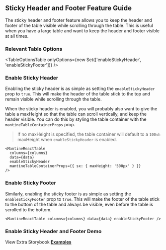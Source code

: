 
<Head>
  <title>Sticky Header/Footer Feature Guide - Mantine React Table Docs</title>
  <meta
    name="description"
    content="How to use and customize the sticky header feature in Mantine React Table"
  />
</Head>

## Sticky Header and Footer Feature Guide

The sticky header and footer feature allows you to keep the header and footer of the table visible while scrolling through the table. This is useful when you have a large table and want to keep the header and footer visible at all times.

### Relevant Table Options

<TableOptionsTable
  onlyOptions={new Set(['enableStickyHeader', 'enableStickyFooter'])}
/>

### Enable Sticky Header

Enabling the sticky header is as simple as setting the `enableStickyHeader` prop to `true`. This will make the header of the table stick to the top and remain visible while scrolling through the table.

When the sticky header is enabled, you will probably also want to give the table a maxHeight so that the table can scroll vertically, and keep the header visible. You can do this by styling the table container with the `mantineTableContainerProps` prop.

> If no maxHeight is specified, the table container will default to a `100vh` maxHeight when `enableStickyHeader` is enabled.

```tsx
<MantineReactTable
  columns={columns}
  data={data}
  enableStickyHeader
  mantineTableContainerProps={{ sx: { maxHeight: '500px' } }}
/>
```

### Enable Sticky Footer

Similarly, enabling the sticky footer is as simple as setting the `enableStickyFooter` prop to `true`. This will make the footer of the table stick to the bottom of the table and always be visible, even before the table is scrolled to the bottom.

```tsx
<MantineReactTable columns={columns} data={data} enableStickyFooter />
```

### Enable Sticky Header and Footer Demo

<EnableExample />

View Extra Storybook **[Examples](https://www.mantine-react-table.dev/?path=/story/styling-sticky-header-examples)**
